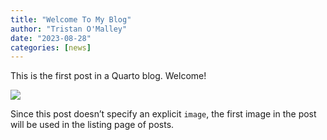 ```yaml
---
title: "Welcome To My Blog"
author: "Tristan O'Malley"
date: "2023-08-28"
categories: [news]
---
```


This is the first post in a Quarto blog. Welcome!

![](thumbnail.jpg)

Since this post doesn't specify an explicit `image`, the first image in the post will be used in the listing page of posts.
